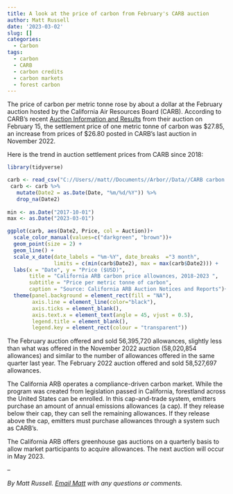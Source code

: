 ```yaml
---
title: A look at the price of carbon from February's CARB auction
author: Matt Russell
date: '2023-03-02'
slug: []
categories:
  - Carbon
tags:
  - carbon
  - CARB
  - carbon credits
  - carbon markets
  - forest carbon
---
```


The price of carbon per metric tonne rose by about a dollar at the February auction hosted by the California Air Resources Board (CARB). According to CARB's recent [Auction Information and Results](https://ww2.arb.ca.gov/our-work/programs/cap-and-trade-program/auction-information/auction-notices-and-reports) from their auction on February 15, the settlement price of one metric tonne of carbon was \$27.85, an increase from prices of \$26.80 posted in CARB's last auction in November 2022. 

Here is the trend in auction settlement prices from CARB since 2018:

```r
library(tidyverse)
```

```r
carb <- read_csv("C://Users//matt//Documents//Arbor//Data//CARB carbon price.csv")
 carb <- carb %>% 
   mutate(Date2 = as.Date(Date, "%m/%d/%Y")) %>% 
   drop_na(Date2)
 
min <- as.Date("2017-10-01")
max <- as.Date("2023-03-01")

ggplot(carb, aes(Date2, Price, col = Auction))+
  scale_color_manual(values=c("darkgreen", "brown"))+
  geom_point(size = 2) +
  geom_line() +
  scale_x_date(date_labels = "%m-%Y", date_breaks  ="3 month", 
               limits = c(min(carb$Date2), max = max(carb$Date2))) +
  labs(x = "Date", y = "Price ($USD)", 
       title = "California ARB carbon price allowances, 2018-2023 ",
       subtitle = "Price per metric tonne of carbon",
       caption = "Source: California ARB Auction Notices and Reports")+
  theme(panel.background = element_rect(fill = "NA"),
        axis.line = element_line(color="black"),
        axis.ticks = element_blank(),
        axis.text.x = element_text(angle = 45, vjust = 0.5),
        legend.title = element_blank(),
        legend.key = element_rect(colour = "transparent"))
```

The February auction offered and sold 56,395,720 allowances, slightly less than what was offered in the November 2022 auction (58,020,854 allowances) and similar to the number of allowances offered in the same quarter last year. The February 2022 auction offered and sold 58,527,697 allowances.

The California ARB operates a compliance-driven carbon market. While the program was created from legislation passed in California, forestland across the United States can be enrolled. In this cap-and-trade system, emitters purchase an amount of annual emissions allowances (a cap). If they release below their cap, they can sell the remaining allowances. If they release above the cap, emitters must purchase allowances through a system such as CARB's. 

The California ARB offers greenhouse gas auctions on a quarterly basis to allow market participants to acquire allowances. The next auction will occur in May 2023. 

--

*By Matt Russell. [Email Matt](mailto:matt@arbor-analytics.com) with any questions or comments.*